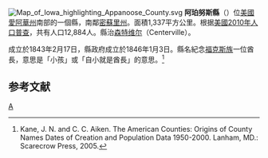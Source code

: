 {{noteTA
|T=zh-hans:阿珀努斯县 (艾奥瓦州);zh-hk:阿珀努斯縣 (艾奧瓦州);zh-tw:阿珀努斯郡 (愛阿華州);
}}

[[File:Map_of_Iowa_highlighting_Appanoose_County.svg|right]]
'''阿珀努斯縣'''（{{lang-en|Appanoose County}}）位[[美國|美國]][[愛阿華州|愛阿華州]]南部的一個縣，南鄰[[密蘇里州|密蘇里州]]。面積1,337平方公里。根据[[美國2010年人口普查|美國2010年人口普查]]，共有人口12,884人。縣治[[森特维尔_(艾奥瓦州)|森特维尔]]（Centerville）。

成立於1843年2月17日，縣政府成立於1846年1月3日。縣名紀念[[福克斯族|福克斯族]]一位酋長，意思是「小孩」或「自小就是酋長」的意思。<ref>Kane, J. N. and C. C. Aiken. The American Counties: Origins of County Names Dates of Creation and Population Data 1950-2000. Lanham, MD.: Scarecrow Press, 2005.</ref>

== 参考文献 ==
<div class="references-small">
<references />
</div>

{{爱荷华州}}
{{阿珀努斯縣 (愛荷華州)}}

[[Category:艾奧瓦州行政區劃|A]]